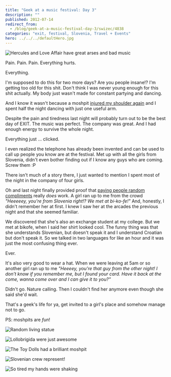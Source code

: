 ```yaml
---
title: "Geek at a music festival: Day 3"
description: ""
published: 2012-07-14
redirect_from:
  - /blog/geek-at-a-music-festival-day-3/swizec/4838
categories: "exit, festival, Slovenia, Travel + Events"
hero: ../../../defaultHero.jpg
---
```


![Hercules and Love Affair have great arses and bad music](https://swizec.com/wp-content/uploads/2012/07/photo-31-e1342283685189-1024x764.jpg "Hercules and Love Affair have great arses and bad music")

Pain. Pain. Pain. Everything hurts.

Everything.

I'm supposed to do this for two more days? Are you people insane!? I'm getting too old for this shit. Don't think I was never young enough for this shit actually. My body just wasn't made for constant partying and dancing.

And I know it wasn't because a moshpit [injured my shoulder again](https://swizec.com/blog/programmers-are-optimists/ "Programmers are optimists") and I spent half the night dancing with just one useful arm.

Despite the pain and tiredness last night will probably turn out to be the best day of EXIT. The music was perfect. The company was great. And I had enough energy to survive the whole night.

Everything just ... clicked.

I even realized the telephone has already been invented and can be used to call up people you know are at the festival. Met up with all the girls from Slovenia, didn't even bother finding out if I know any guys who are coming. Screw them :P

There isn't much of a story there, I just wanted to mention I spent most of the night in the company of four girls.

Oh and last night finally provided proof that [paying people random compliments](https://swizec.com/blog/can-you-pay-one-compliment-to-one-stranger-every-day/ "Can you pay one compliment to one stranger every day?") really _does_ work. A girl ran up to me from the crowd _"Heeeeey, you're from Slovenia right!? We met at bi-ko-fe!"_ And, honestly, I didn't remember her at first. I knew I saw her at the arcades the previous night and that she seemed familiar.

We discovered that she's also an exchange student at my college. But we met at bikofe, when I said her shirt looked cool. The funny thing was that she understands Slovenian, but doesn't speak it and I understand Croatian but don't speak it. So we talked in two languages for like an hour and it was just the most confusing thing ever.

Ever.

It's also very good to wear a hat. When we were leaving at 5am or so another girl ran up to me _"Heeeey, you're that guy from the other night! I don't know if you remember me, but I found your card. Have it back at the come, wanna come over and I can give it to you?"_

Didn't go. Nature calling. Then I couldn't find her anymore even though she said she'd wait.

That's a geek's life for ya, get invited to a girl's place and somehow manage not to go.

PS: moshpits are _fun_!

![Random living statue](https://swizec.com/wp-content/uploads/2012/07/photo-4-e1342283814117-764x1024.jpg "Random living statue")

![Lollobrigida were just awesome](https://swizec.com/wp-content/uploads/2012/07/photo-5-e1342283895969-764x1024.jpg "Lollobrigida were just awesome")

![The Toy Dolls had a brilliant moshpit](https://swizec.com/wp-content/uploads/2012/07/photo-6-e1342283964423-1024x764.jpg "The Toy Dolls had a brilliant moshpit")

![Slovenian crew represent!](https://swizec.com/wp-content/uploads/2012/07/2012-07-14_04-38-44_67-1024x768.jpg "Slovenian crew represent!")

![So tired my hands were shaking](https://swizec.com/wp-content/uploads/2012/07/photo2-e1342284117905-1024x764.jpg "So tired my hands were shaking")

